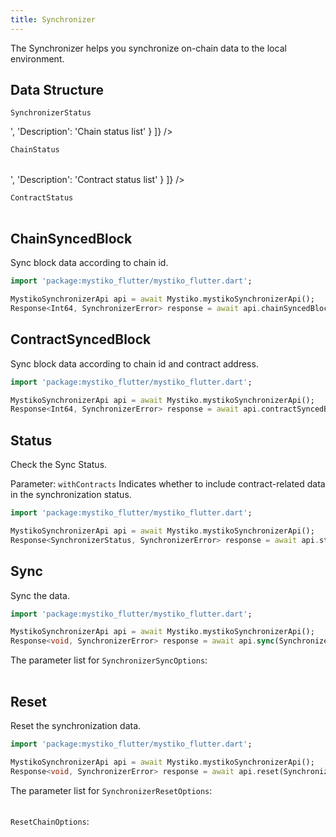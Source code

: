 ```yaml
---
title: Synchronizer
---
```


The Synchronizer helps you synchronize on-chain data to the local environment.

## Data Structure
`SynchronizerStatus`
<Table
    headers={['Property', 'Type', 'Description']}
    data={[
        {
            'Property': { code: 'chains' },
            'Type': 'List<ChainStatus>',
            'Description': 'Chain status list'
        }
    ]}
/>

`ChainStatus`
<Table
    headers={['Property', 'Type', 'Description']}
    data={[
        {
            'Property': { code: 'chainId' },
            'Type': 'Int',
            'Description': 'Chain id'
        },
        {
            'Property': { code: 'syncedBlock' },
            'Type': 'Int',
            'Description': 'Synced block number'
        },
        {
            'Property': { code: 'targetBlock' },
            'Type': 'Int',
            'Description': 'Target block number'
        },
        {
            'Property': { code: 'contracts' },
            'Type': 'List<ContractStatus>',
            'Description': 'Contract status list'
        }
    ]}
/>

`ContractStatus`
<Table
    headers={['Property', 'Type', 'Description']}
    data={[
        {
            'Property': { code: 'contractAddress' },
            'Type': 'String',
            'Description': 'Contract address'
        },
        {
            'Property': { code: 'syncedBlock' },
            'Type': 'Int',
            'Description': 'Synced block number'
        }
    ]}
/>

## ChainSyncedBlock

Sync block data according to chain id.

```dart
import 'package:mystiko_flutter/mystiko_flutter.dart';

MystikoSynchronizerApi api = await Mystiko.mystikoSynchronizerApi();
Response<Int64, SynchronizerError> response = await api.chainSyncedBlock(1);
```

## ContractSyncedBlock

Sync block data according to chain id and contract address.

```dart
import 'package:mystiko_flutter/mystiko_flutter.dart';

MystikoSynchronizerApi api = await Mystiko.mystikoSynchronizerApi();
Response<Int64, SynchronizerError> response = await api.contractSyncedBlock(1, '0x123456');
```

## Status

Check the Sync Status.

Parameter: `withContracts` Indicates whether to include contract-related data in the synchronization status.

```dart
import 'package:mystiko_flutter/mystiko_flutter.dart';

MystikoSynchronizerApi api = await Mystiko.mystikoSynchronizerApi();
Response<SynchronizerStatus, SynchronizerError> response = await api.status(true);
```

## Sync

Sync the data.

```dart
import 'package:mystiko_flutter/mystiko_flutter.dart';

MystikoSynchronizerApi api = await Mystiko.mystikoSynchronizerApi();
Response<void, SynchronizerError> response = await api.sync(SynchronizerSyncOptions());
```

The parameter list for `SynchronizerSyncOptions`:
<Table
    headers={["Parameter", "Required", "Description"]}
    data={[
        {
            'Parameter': { code: 'disableDatapackerFetcher' },
            'Required': 'false',
            'Description': 'Disable the datapacker fetcher.'
        },
        {
            'Parameter': { code: 'enableDatapackerFetcherValidate' },
            'Required': 'false',
            'Description': 'Enable the datapacker fetcher validate.'
        },
        {
            'Parameter': { code: 'disableSequencerFetcher' },
            'Required': 'false',
            'Description': 'Disable the sequencer fetcher.'
        },
        {
            'Parameter': { code: 'enableSequencerFetcherValidate' },
            'Required': 'false',
            'Description': 'Enable the sequencer fetcher validate.'
        },
        {
            'Parameter': { code: 'disableProviderFetcher' },
            'Required': 'false',
            'Description': 'Disable the provider fetcher.'
        },
        {
            'Parameter': { code: 'disableProviderFetcherValidate' },
            'Required': 'false',
            'Description': 'Disable the provider fetcher validate.'
        },
        {
            'Parameter': { code: 'disableRuleValidator' },
            'Required': 'false',
            'Description': 'Disable the rule validator.'
        },
        {
            'Parameter': { code: 'disableRuleValidatorIntegrityCheck' },
            'Required': 'false',
            'Description': 'Disable the rule validator integrity check.'
        },
        {
            'Parameter': { code: 'disableRuleValidatorSequenceCheck' },
            'Required': 'false',
            'Description': 'Disable the rule validator sequence check.'
        },
        {
            'Parameter': { code: 'disableRuleValidatorCounterCheck' },
            'Required': 'false',
            'Description': 'Disable the rule validator counter check.'
        },
        {
            'Parameter': { code: 'disableRuleValidatorTreeCheck' },
            'Required': 'false',
            'Description': 'Disable the rule validator tree check.'
        },
        {
            'Parameter': { code: 'fetcherFetchTimeoutMs' },
            'Required': 'false',
            'Description': 'The fetcher fetch timeout in milliseconds.'
        },
        {
            'Parameter': { code: 'fetcherQueryLoadedBlockTimeoutMs' },
            'Required': 'false',
            'Description': 'The fetcher query loaded block timeout in milliseconds.'
        },
        {
            'Parameter': { code: 'validatorValidateConcurrency' },
            'Required': 'false',
            'Description': 'The validator validate concurrency.'
        },
        {
            'Parameter': { code: 'chainIds' },
            'Required': 'false',
            'Description': 'The chain ids.'
        }
    ]}
/>

## Reset

Reset the synchronization data.

```dart
import 'package:mystiko_flutter/mystiko_flutter.dart';

MystikoSynchronizerApi api = await Mystiko.mystikoSynchronizerApi();
Response<void, SynchronizerError> response = await api.reset(SynchronizerResetOptions());
```

The parameter list for `SynchronizerResetOptions`:
<Table
    headers={["Parameter", "Required", "Description"]}
    data={[
        {
            'Parameter': { code: 'chains' },
            'Required': 'false',
            'Description': 'Reset chain options'
        }
    ]}
/>

`ResetChainOptions`:
<Table
    headers={["Parameter", "Required", "Description"]}
    data={[
        {
            'Parameter': { code: 'chainId' },
            'Required': 'true',
            'Description': 'The chain id.'
        },
        {
            'Parameter': { code: 'contract_addresses' },
            'Required': 'false',
            'Description': 'The contract addresses.'
        },
        {
            'Parameter': { code: 'block_number' },
            'Required': 'false',
            'Description': 'The block number.'
        }
    ]}
/>
